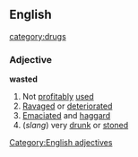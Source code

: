 ==English==
[[category:drugs]]
===Adjective===
'''wasted'''
#Not [[profitably]] [[used]]
#[[Ravaged]] or [[deteriorated]]
#[[Emaciated]] and [[haggard]]
#(''slang'') very [[drunk]] or [[stoned]]
[[Category:English adjectives]]